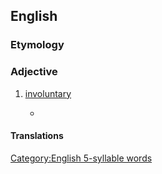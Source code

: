 ==English==

===Etymology===
{{prefix|un|voluntary|lang=en}}

===Adjective===
{{en-adj}}

# [[involuntary]]
#* {{rfdate}} {{rfquotek|Fuller|lang=en}}

====Translations====
{{trans-see|involuntary}}

[[Category:English 5-syllable words]]